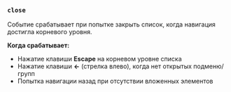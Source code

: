 ### `close`

Событие срабатывает при попытке закрыть список, когда навигация достигла корневого уровня.

**Когда срабатывает:**
- Нажатие клавиши **Escape** на корневом уровне списка
- Нажатие клавиши **←** (стрелка влево), когда нет открытых подменю/групп
- Попытка навигации назад при отсутствии вложенных элементов
